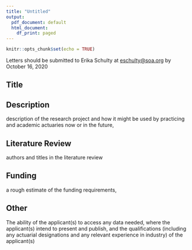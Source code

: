 ```yaml
---
title: "Untitled"
output:
  pdf_document: default
  html_document:
    df_print: paged
---
```


```r
knitr::opts_chunk$set(echo = TRUE)
```

Letters should be submitted to Erika Schulty at <eschulty@soa.org> by October 16, 2020

## Title

## Description
description of the research project and how it might be used by practicing and academic actuaries now or in the future, 

## Literature Review
authors and titles in the literature review

## Funding
a rough estimate of the funding requirements, 

## Other
The ability of the applicant(s) to access any data needed, where the applicant(s) intend to present and publish, and the qualifications (including any actuarial designations and any relevant experience in industry) of the applicant(s)
